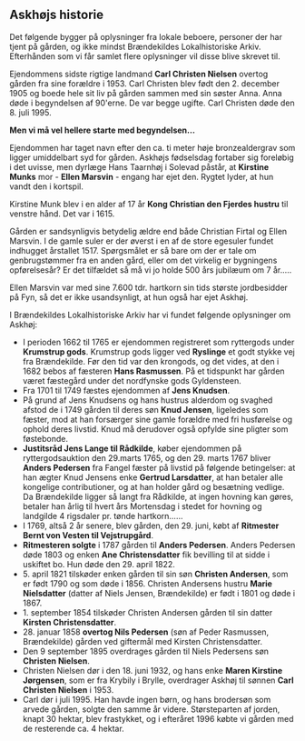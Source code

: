 ## Askhøjs historie

Det følgende bygger på oplysninger fra lokale beboere, personer der har tjent på gården, og ikke mindst Brændekildes Lokalhistoriske Arkiv. Efterhånden som vi får samlet flere oplysninger vil disse blive skrevet til.

Ejendommens sidste rigtige landmand **Carl Christen Nielsen** overtog gården fra sine forældre i 1953. Carl Christen blev født den 2. december 1905 og boede hele sit liv på gården sammen med sin søster Anna. Anna døde i begyndelsen af 90'erne. De var begge ugifte. Carl Christen døde den 8. juli 1995.

**Men vi må vel hellere starte med begyndelsen...**

Ejendommen har taget navn efter den ca. ti meter høje bronzealdergrav som ligger umiddelbart syd for gården. Askhøjs fødselsdag fortaber sig foreløbig i det uvisse, men dyrlæge Hans Taarnhøj i Solevad påstår, at **Kirstine Munks** mor - **Ellen Marsvin** - engang har ejet den. Rygtet lyder, at hun vandt den i kortspil.

Kirstine Munk blev i en alder af 17 år **Kong Christian den Fjerdes hustru** til venstre hånd. Det var i 1615.

Gården er sandsynligvis betydelig ældre end både Christian Firtal og Ellen Marsvin. I de gamle suler er der øverst i en af de store egesuler fundet indhugget årstallet 1517. Spørgsmålet er så bare om der er tale om genbrugstømmer fra en anden gård, eller om det virkelig er bygningens opførelsesår? Er det tilfældet så må vi jo holde 500 års jubilæum om 7 år.....

Ellen Marsvin var med sine 7.600 tdr. hartkorn sin tids største jordbesidder på Fyn, så det er ikke usandsynligt, at hun også har ejet Askhøj.

I Brændekildes Lokalhistoriske Arkiv har vi fundet følgende oplysninger om Askhøj:

- I perioden 1662 til 1765 er ejendommen registreret som ryttergods under **Krumstrup gods**. Krumstrup gods ligger ved **Ryslinge** et godt stykke vej fra Brændekilde. Før den tid var den krongods, og det vides, at den i 1682 bebos af fæsteren **Hans Rasmussen**. På et tidspunkt har gården været fæstegård under det nordfynske gods Gyldensteen.
- Fra 1701 til 1749 fæstes ejendommen af **Jens Knudsen**.
- På grund af Jens Knudsens og hans hustrus alderdom og svaghed afstod de i 1749 gården til deres søn **Knud Jensen**, ligeledes som fæster, mod at han forsærger sine gamle forældre med fri husførelse og ophold deres livstid. Knud må derudover også opfylde sine pligter som føstebonde.
- **Justitsråd Jens Lange til Rådkilde**, køber ejendommen på ryttergodsauktion den 29.marts 1765, og den 29. marts 1767 bliver **Anders Pedersen** fra Fangel fæster på livstid på følgende betingelser: at han ægter Knud Jensens enke **Gertrud Larsdatter**, at han betaler alle kongelige contributioner, og at han holder gård og besætning vedlige. Da Brændekilde ligger så langt fra Rådkilde, at ingen hovning kan gøres, betaler han årlig til hvert års Mortensdag i stedet for hovning og landgilde 4 rigsdaler pr. tønde hartkorn……
- I 1769, altså 2 år senere, blev gården, den 29. juni, købt af **Ritmester Bernt von Vesten til Vejstrupgård**.
- **Ritmesteren solgte** i 1787 gården til **Anders Pedersen**. Anders Pedersen døde 1803 og enken **Ane Christensdatter** fik bevilling til at sidde i uskiftet bo. Hun døde den 29. april 1822.
- 5\. april 1821 tilskøder enken gården til sin søn **Christen Andersen**, som er født 1790 og som døde i 1856. Christen Andersens hustru **Marie Nielsdatter** (datter af Niels Jensen, Brændekilde) er født i 1801 og døde i 1867.
- 1\. september 1854 tilskøder Christen Andersen gården til sin datter **Kirsten Christensdatter**.
- 28\. januar 1858 **overtog Nils Pedersen** (søn af Peder Rasmussen, Brændekilde) gården ved giftermål med Kirsten Christensdatter.
- Den 9 september 1895 overdrages gården til Niels Pedersens søn **Christen Nielsen**.
- Christen Nielsen dør i den 18. juni 1932, og hans enke **Maren Kirstine Jørgensen**, som er fra Krybily i Brylle, overdrager Askhøj til sønnen **Carl Christen Nielsen** i 1953.
- Carl dør i juli 1995. Han havde ingen børn, og hans brodersøn som arvede gården, solgte den samme år videre. Størsteparten af jorden, knapt 30 hektar, blev frastykket, og i efteråret 1996 købte vi gården med de resterende ca. 4 hektar.